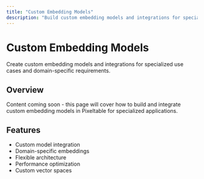 ```yaml
---
title: "Custom Embedding Models"
description: "Build custom embedding models and integrations for specialized use cases"
---
```


# Custom Embedding Models

Create custom embedding models and integrations for specialized use cases and domain-specific requirements.

## Overview

Content coming soon - this page will cover how to build and integrate custom embedding models in Pixeltable for specialized applications.

## Features

- Custom model integration
- Domain-specific embeddings
- Flexible architecture
- Performance optimization
- Custom vector spaces
